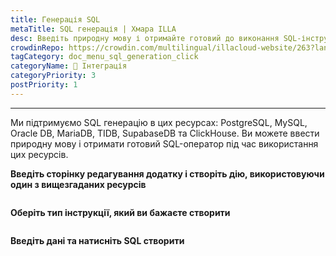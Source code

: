 ```yaml
---
title: Генерація SQL
metaTitle: SQL генерація | Хмара ILLA
desc: Введіть природну мову і отримайте готовий до виконання SQL-інструкції
crowdinRepo: https://crowdin.com/multilingual/illacloud-website/263?languages=uk&filter=basic&value=0
tagCategory: doc_menu_sql_generation_click
categoryName: 🔨 Інтеграція
categoryPriority: 3
postPriority: 1
---
```


* * *

<Heading hidden>SQL генерація</Heading>

Ми підтримуємо SQL генерацію в цих ресурсах: PostgreSQL, MySQL, Oracle DB, MariaDB, TIDB, SupabaseDB та ClickHouse. Ви можете ввести природну мову і отримати готовий SQL-оператор під час використання цих ресурсів. 

**Введіть сторінку редагування додатку і створіть дію, використовуючи один з вищезгаданих ресурсів** 

<img src='https://cdn.illacloud.com/official-website/img/docs/assemble/sql_generate.png' alt="" />

**Оберіть тип інструкції, який ви бажаєте створити**

<img src='https://cdn.illacloud.com/official-website/img/docs/assemble/sql_generate(1).gif' alt="" />

**Введіть дані та натисніть SQL створити**

<img src='https://cdn.illacloud.com/official-website/img/docs/assemble/sql_generate(2).png' alt="" />
